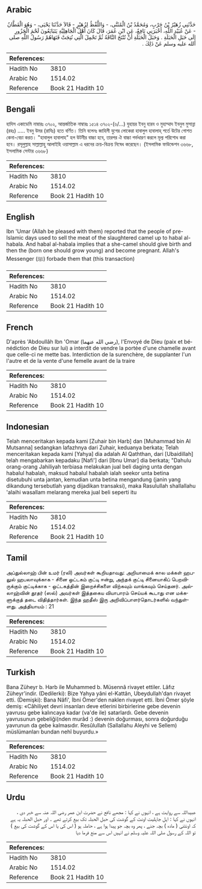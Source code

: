 ## Arabic


<div dir="rtl" lang="ar" style={{fontSize:'larger',backgroundColor:'#f8f9fa',padding:20}}>
حَدَّثَنِي زُهَيْرُ بْنُ حَرْبٍ، وَمُحَمَّدُ بْنُ الْمُثَنَّى، - وَاللَّفْظُ لِزُهَيْرٍ - قَالاَ حَدَّثَنَا يَحْيَى، - وَهُوَ الْقَطَّانُ - عَنْ عُبَيْدِ اللَّهِ، أَخْبَرَنِي نَافِعٌ، عَنِ ابْنِ عُمَرَ، قَالَ كَانَ أَهْلُ الْجَاهِلِيَّةِ يَتَبَايَعُونَ لَحْمَ الْجَزُورِ إِلَى حَبَلِ الْحَبَلَةِ ‏.‏ وَحَبَلُ الْحَبَلَةِ أَنْ تُنْتَجَ النَّاقَةُ ثُمَّ تَحْمِلَ الَّتِي نُتِجَتْ فَنَهَاهُمْ رَسُولُ اللَّهِ صلى الله عليه وسلم عَنْ ذَلِكَ ‏.‏
</div>
<div style={{backgroundColor:'#f8f9fa',padding:20, marginBottom: 10}}><table> <thead> <tr> <th>References:</th> <th></th> </tr> </thead> <tbody><tr><td>Hadith No</td><td>3810</td></tr><tr><td>Arabic No</td><td>1514.02</td></tr><tr><td>Reference</td><td>Book 21 Hadith 10</td></tr></tbody></table></div>

## Bengali


<div dir="ltr" lang="bn" style={{fontSize:'larger',backgroundColor:'#f8f9fa',padding:20}}>
হাদিস একাডেমি নাম্বারঃ ৩৭০২, আন্তর্জাতিক নাম্বারঃ ১৫১৪ ৩৭০২-(৬/...) যুহায়র ইবনু হারব ও মুহাম্মাদ ইবনুল মুসান্না (রহঃ) ..... ইবনু উমর (রাযিঃ) হতে বর্ণিত। তিনি বলেনঃ জাহিলী যুগের লোকেরা হাবালুল হাবালাহ্ শর্তে উটের গোশত কেনা-বেচা করত। "হাবালুল হাবালাহ" হল উটনীর বাচ্চা হবে, তারপর ঐ বাচ্চা গর্ভধারণ করলে মূল্য পরিশোধ করা হবে। রসূলুল্লাহ সাল্লাল্লাহু আলাইহি ওয়াসাল্লাম এ ধরনের ক্রয়-বিক্রয় নিষেধ করেছেন। (ইসলামিক ফাউন্ডেশন ৩৬৬৮, ইসলামিক সেন্টার ৩৬৬৮)
</div>
<div style={{backgroundColor:'#f8f9fa',padding:20, marginBottom: 10}}><table> <thead> <tr> <th>References:</th> <th></th> </tr> </thead> <tbody><tr><td>Hadith No</td><td>3810</td></tr><tr><td>Arabic No</td><td>1514.02</td></tr><tr><td>Reference</td><td>Book 21 Hadith 10</td></tr></tbody></table></div>

## English


<div dir="ltr" lang="en" style={{fontSize:'larger',backgroundColor:'#f8f9fa',padding:20}}>
Ibn 'Umar (Allah be pleased with them) reported that the people of pre-Islamic days used to sell the meat of the slaughtered camel up to habal al-habala. And habal al-habala implies that a she-camel should give birth and then the (born one should grow young) and become pregnant. Allah's Messenger (ﷺ) forbade them that (this transaction)
</div>
<div style={{backgroundColor:'#f8f9fa',padding:20, marginBottom: 10}}><table> <thead> <tr> <th>References:</th> <th></th> </tr> </thead> <tbody><tr><td>Hadith No</td><td>3810</td></tr><tr><td>Arabic No</td><td>1514.02</td></tr><tr><td>Reference</td><td>Book 21 Hadith 10</td></tr></tbody></table></div>

## French


<div dir="ltr" lang="fr" style={{fontSize:'larger',backgroundColor:'#f8f9fa',padding:20}}>
D'après 'Abdoullâh Ibn 'Omar (رضي الله عنهما), l'Envoyé de Dieu (paix et bénédiction de Dieu sur lui) a interdit de vendre la portée d'une chamelle avant que celle-ci ne mette bas. Interdiction de la surenchère, de supplanter l'un l'autre et de la vente d'une femelle avant de la traire
</div>
<div style={{backgroundColor:'#f8f9fa',padding:20, marginBottom: 10}}><table> <thead> <tr> <th>References:</th> <th></th> </tr> </thead> <tbody><tr><td>Hadith No</td><td>3810</td></tr><tr><td>Arabic No</td><td>1514.02</td></tr><tr><td>Reference</td><td>Book 21 Hadith 10</td></tr></tbody></table></div>

## Indonesian


<div dir="ltr" lang="id" style={{fontSize:'larger',backgroundColor:'#f8f9fa',padding:20}}>
Telah menceritakan kepada kami [Zuhair bin Harb] dan [Muhammad bin Al Mutsanna] sedangkan lafazhnya dari Zuhair, keduanya berkata; Telah menceritakan kepada kami [Yahya] dia adalah Al Qaththan, dari [Ubaidillah] telah mengabarkan kepadaku [Nafi'] dari [Ibnu Umar] dia berkata; "Dahulu orang-orang Jahiliyah terbiasa melakukan jual beli daging unta dengan habalul habalah, maksud habalul habalah ialah seekor unta betina disetubuhi unta jantan, kemudian unta betina mengandung (janin yang dikandung tersebutlah yang dijadikan transaksi), maka Rasulullah shallallahu 'alaihi wasallam melarang mereka jual beli seperti itu
</div>
<div style={{backgroundColor:'#f8f9fa',padding:20, marginBottom: 10}}><table> <thead> <tr> <th>References:</th> <th></th> </tr> </thead> <tbody><tr><td>Hadith No</td><td>3810</td></tr><tr><td>Arabic No</td><td>1514.02</td></tr><tr><td>Reference</td><td>Book 21 Hadith 10</td></tr></tbody></table></div>

## Tamil


<div dir="ltr" lang="ta" style={{fontSize:'larger',backgroundColor:'#f8f9fa',padding:20}}>
அப்துல்லாஹ் பின் உமர் (ரலி) அவர்கள் கூறியதாவது: அறியாமைக் கால மக்கள் ஹபலுல் ஹபலாவுக்காக - சினை ஒட்டகம் குட்டி ஈன்று, அந்தக் குட்டி சினையாகிப் பெறவிருக்கும் குட்டிக்காக - ஒட்டகத்தின் இறைச்சிகளை விற்கவும் வாங்கவும் செய்தனர். அல்லாஹ்வின் தூதர் (ஸல்) அவர்கள் இத்தகைய வியாபாரம் செய்யக் கூடாது என மக்களுக்குத் தடை விதித்தார்கள். இந்த ஹதீஸ் இரு அறிவிப்பாளர்தொடர்களில் வந்துள்ளது. அத்தியாயம் : 21
</div>
<div style={{backgroundColor:'#f8f9fa',padding:20, marginBottom: 10}}><table> <thead> <tr> <th>References:</th> <th></th> </tr> </thead> <tbody><tr><td>Hadith No</td><td>3810</td></tr><tr><td>Arabic No</td><td>1514.02</td></tr><tr><td>Reference</td><td>Book 21 Hadith 10</td></tr></tbody></table></div>

## Turkish


<div dir="ltr" lang="tr" style={{fontSize:'larger',backgroundColor:'#f8f9fa',padding:20}}>
Bana Züheyr b. Harb ile Muhammed b. Müsennâ rivayet ettiler. Lâfız Züheyr'indir. (Dedilerki): Bize Yahya yâni el-Kattân, Ubeydullah'dan rivayet etti. (Demişki): Bana Nâfi', İbni Ömer'den naklen rivayet etti. İbni Ömer şöyle demiş: «Câhiliyet devri insanları deve etlerini birbirlerine gebe devenin yavrusu gebe kalıncaya kadar (va'de ile) satarlardı. Gebe devenin yavrusunun gebeliği(nden murâd :) devenin doğurması, sonra doğurduğu yavrunun da gebe kalmasıdır. Resûlullah (Sallallahu Aleyhi ve Sellem) müslümanları bundan nehî buyurdu.»
</div>
<div style={{backgroundColor:'#f8f9fa',padding:20, marginBottom: 10}}><table> <thead> <tr> <th>References:</th> <th></th> </tr> </thead> <tbody><tr><td>Hadith No</td><td>3810</td></tr><tr><td>Arabic No</td><td>1514.02</td></tr><tr><td>Reference</td><td>Book 21 Hadith 10</td></tr></tbody></table></div>

## Urdu


<div dir="rtl" lang="ur" style={{fontSize:'larger',backgroundColor:'#f8f9fa',padding:20}}>
عبیداللہ سے روایت ہے ، انہوں نے کہا : مجھے نافع نے حضرت ابن عمر رضی اللہ عنہ سے خبر دی ، انہوں نے کہا : اہل جاہلیت اونٹ کے گوشت کی حبل الحبلہ تک بیع کرتے تھے ۔ اور حبل الحبلہ یہ ہے کہ اونٹنی ( مادہ ) بچہ جنے ، پھر وہ بچہ جو پیدا ہوا ہے ، حاملہ ہو ( اس کی یا اس کے گوشت کی بیع ) تو اللہ کے رسول صلی اللہ علیہ وسلم نے انہیں اس سے منع فرما دیا
</div>
<div style={{backgroundColor:'#f8f9fa',padding:20, marginBottom: 10}}><table> <thead> <tr> <th>References:</th> <th></th> </tr> </thead> <tbody><tr><td>Hadith No</td><td>3810</td></tr><tr><td>Arabic No</td><td>1514.02</td></tr><tr><td>Reference</td><td>Book 21 Hadith 10</td></tr></tbody></table></div>